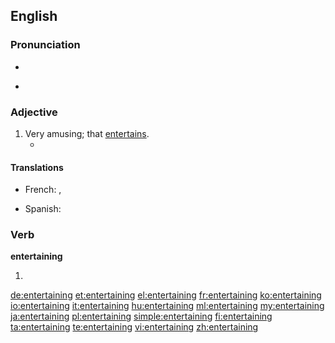 ==English==

===Pronunciation===
* {{audio|en-us-entertaining.ogg|Audio (US)}}

* {{rhymes|eɪnɪŋ}}

===Adjective===
{{en-adj}}

# Very amusing; that [[entertain]]s.
#* {{quote-news
|year=2011
|date=October 1
|author=Phil Dawkes
|title=Sunderland   2 - 2   West Brom
|work=BBC Sport
|url=http://news.bbc.co.uk/sport2/hi/football/eng_prem/15045630.stm
|page=
|passage=Sunderland came back from two goals down to earn a point from an '''entertaining''' encounter with West Brom.}}

====Translations====
{{trans-top|amusing}}
* French: {{t|fr|divertissant|m}}, {{t|fr|distrayant}}
{{trans-mid}}
* Spanish: {{t-|es|divertido|m}}
{{trans-bottom}}

===Verb===
'''entertaining'''

# {{present participle of|entertain}}

[[de:entertaining]]
[[et:entertaining]]
[[el:entertaining]]
[[fr:entertaining]]
[[ko:entertaining]]
[[io:entertaining]]
[[it:entertaining]]
[[hu:entertaining]]
[[ml:entertaining]]
[[my:entertaining]]
[[ja:entertaining]]
[[pl:entertaining]]
[[simple:entertaining]]
[[fi:entertaining]]
[[ta:entertaining]]
[[te:entertaining]]
[[vi:entertaining]]
[[zh:entertaining]]